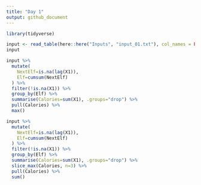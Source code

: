 ```yaml
---
title: "Day 1"
output: github_document
---
```


```r
library(tidyverse)
```

```r
input <- read_table(here::here("Inputs", "input_01.txt"), col_names = FALSE, skip_empty_rows=FALSE)
input
```

```r
input %>%
  mutate(
    NextElf=is.na(lag(X1)),
    Elf=cumsum(NextElf)
  ) %>%
  filter(!is.na(X1)) %>%
  group_by(Elf) %>%
  summarise(Calories=sum(X1), .groups="drop") %>%
  pull(Calories) %>%
  max()
```


```r
input %>%
  mutate(
    NextElf=is.na(lag(X1)),
    Elf=cumsum(NextElf)
  ) %>%
  filter(!is.na(X1)) %>%
  group_by(Elf) %>%
  summarise(Calories=sum(X1), .groups="drop") %>%
  slice_max(Calories, n=3) %>%
  pull(Calories) %>%
  sum()
  
```


